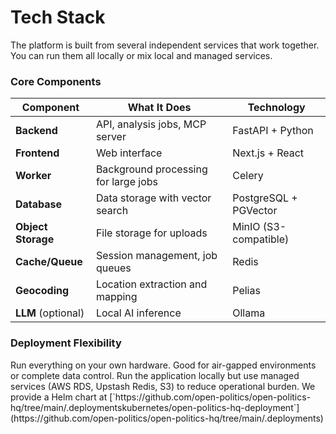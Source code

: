 # Tech Stack

The platform is built from several independent services that work together. You can run them all locally or mix local and managed services.

### Core Components

| Component | What It Does | Technology |
|-----------|-------------|------------|
| **Backend** | API, analysis jobs, MCP server | FastAPI + Python |
| **Frontend** | Web interface | Next.js + React |
| **Worker** | Background processing for large jobs | Celery |
| **Database** | Data storage with vector search | PostgreSQL + PGVector |
| **Object Storage** | File storage for uploads | MinIO (S3-compatible) |
| **Cache/Queue** | Session management, job queues | Redis |
| **Geocoding** | Location extraction and mapping | Pelias |
| **LLM** (optional) | Local AI inference | Ollama |

### Deployment Flexibility

<CardGroup cols={3}>
  <Card title="Fully Local" icon="shield">
    Run everything on your own hardware. Good for air-gapped environments or complete data control.
  </Card>
  <Card title="Hybrid" icon="cloud">
    Run the application locally but use managed services (AWS RDS, Upstash Redis, S3) to reduce operational burden.
  </Card>
  <Card title="Kubernetes" icon="server">
    We provide a Helm chart at [`https://github.com/open-politics/open-politics-hq/tree/main/.deploymentskubernetes/open-politics-hq-deployment`](https://github.com/open-politics/open-politics-hq/tree/main/.deployments)
  </Card>
</CardGroup>
